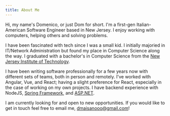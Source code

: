 ```yaml
---
title: About Me
---
```


Hi, my name's Domenico, or just Dom for short. I'm a first-gen Italian-American Software Engineer based in New Jersey. I enjoy working with computers, helping others and solving problems.

I have been fascinated with tech since I was a small kid. I initially majoried in IT/Network Administration but found my place in Computer Science along the way. I graduated with a bachelor's in Computer Science from the [New Jersey Institute of Technology](https://computing.njit.edu/).

I have been writing software professionally for a few years now with different sets of teams, both in person and remotely. I've worked with Angular, Vue, and React; having a slight preference for React, especially in the case of working on my own projects. I have backend experience with NodeJS, [Spring Framework](https://spring.io/), and [ASP.NET](https://dotnet.microsoft.com/apps/aspnet).

I am currently looking for and open to new opportunities. If you would like to get in touch feel free to email me, [dmaisanooo@gmail.com](mailto:dmaisanooo@gmail.com)!
